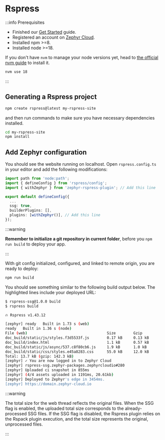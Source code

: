 # Rspress

:::info Prerequisites

- Finished our [Get Started](/general/get-started) guide.
- Registered an account on [Zephyr Cloud](https://app.zephyr-cloud.io).
- Installed npm >=8.
- Installed node >=18.

If you don't have `nvm` to manage your node versions yet, head to [the official nvm guide](https://github.com/nvm-sh/nvm) to install it.

```bash
nvm use 18
```

:::

## Generating a Rspress project

```bash filename="Terminal"
npm create rspress@latest my-rspress-site
```

and then run commands to make sure you have necessary dependencies installed.

```bash filename="Terminal"
cd my-rspress-site
npm install
```

## Add Zephyr configuration

You should see the website running on localhost. Open `rspress.config.ts` in your editor and add the following modifications:

```ts filename="vite.config.ts"
import path from 'node:path';
import { defineConfig } from 'rspress/config';
import { withZephyr } from 'zephyr-rspress-plugin'; // Add this line

export default defineConfig({
  ...
  ssg: true,
  builderPlugins: [],
  plugins: [withZephyr()], // Add this line
});
```

:::warning

**Remember to initialize a git repository in current folder**, before you `npm run build` to deploy your app.

:::

With git config initialized, configured, and linked to remote origin, you are ready to deploy:

```bash filename="Terminal"
npm run build
```

You should see something similar to the following build output below. The highlighted lines include your deployed URL:

```bash {16-18}
$ rspress-ssg@1.0.0 build
$ rspress build

🔥 Rspress v1.43.12

[zephyr] ready   Built in 1.73 s (web)
ready   Built in 1.36 s (node)
File (web)                                    Size        Gzip
doc_build/static/js/styles.f3d5533f.js        0.17 kB     0.13 kB
doc_build/index.html                          1.1 kB      0.57 kB
doc_build/static/js/async/537.c8f80cb6.js     1.9 kB      1.0 kB
doc_build/static/css/styles.e45a8283.css      55.0 kB     12.0 kB
Total: 13.7 kB (gzip: 142.3 kB)
[zephyr] ✓ You are now logged in to Zephyr Cloud
[zephyr] rspress-ssg.zephyr-packages.zephyrcloudio#280
[zephyr] Uploaded ci snapshot in 855ms
[zephyr] (4/4 assets uploaded in 1191ms, 20.61kb)
[zephyr] Deployed to Zephyr's edge in 3454ms.
[zephyr] https://domain.zephyr-cloud.io
```

:::warning

The total size for the web thread reflects the original files. When the SSG flag is enabled, the uploaded total size corresponds to the already-processed SSG files. If the SSG flag is disabled, the Rspress plugin relies on the Rspack plugin execution, and the total size represents the original, unprocessed files.

:::
